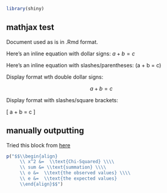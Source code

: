 ```r
library(shiny)
```

## mathjax test

Document used as is in .Rmd format.

Here's an inline equation with dollar signs: $a + b = c$

Here's an inline equation with slashes/parentheses: \(a + b = c\)

Display format wth double dollar signs:

$$a + b = c$$

Display format with slashes/square brackets:

\[
a + b = c
\]

## manually outputting

Tried this block from [here](http://stackoverflow.com/questions/28583101/r-shiny-mathjax-alignment-issue)

```r
p("$$\\begin{align}
     \\ x^2 &=  \\text{Chi-Squared} \\\\
     \\ sum &= \\text{summation} \\\\
     \\ o &=  \\text{the observed values} \\\\
     \\ e &=  \\text{the expected values}
     \\end{align}$$")
```

